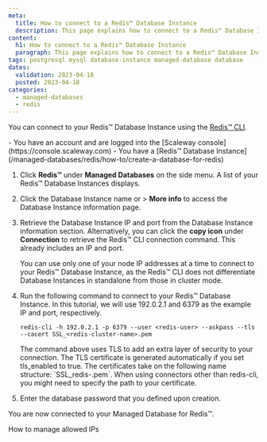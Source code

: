 ```yaml
---
meta:
  title: How to connect to a Redis™ Database Instance
  description: This page explains how to connect to a Redis™ Database Instance using the Redis™ client
content:
  h1: How to connect to a Redis™ Database Instance
  paragraph: This page explains how to connect to a Redis™ Database Instance using the Redis™ client
tags: postgresql mysql database-instance managed-database database
dates:
  validation: 2023-04-18
  posted: 2023-04-18
categories:
  - managed-databases
  - redis
---
```


You can connect to your Redis™ Database Instance using the [Redis™ CLI](https://redis.io/docs/ui/cli/).

<Macro id="iam-requirements" />

<Message type="requirement">
  - You have an account and are logged into the [Scaleway console](https://console.scaleway.com)
  - You have a [Redis™ Database Instance](/managed-databases/redis/how-to/create-a-database-for-redis)
</Message>

1. Click **Redis™** under **Managed Databases** on the side menu. A list of your Redis™ Database Instances displays.
2. Click the Database Instance name or <Icon name="more" /> > **More info** to access the Database Instance information page.
3. Retrieve the Database Instance IP and port from the Database Instance information section.
    <Message type="note">
    Alternatively, you can click the **copy icon** under **Connection** to retrieve the Redis™ CLI connection command. This already includes an IP and port.
    </Message>

    <Message type="important">
    You can use only one of your node IP addresses at a time to connect to your Redis™ Database Instance, as the Redis™ CLI does not differentiate Database Instances in standalone from those in cluster mode.
    </Message>
4. Run the following command to connect to your Redis™ Database Instance.
    <Message type="note">
    In this tutorial, we will use 192.0.2.1 and 6379 as the example IP and port, respectively.
    </Message>

    ```
    redis-cli -h 192.0.2.1 -p 6379 --user <redis-user> --askpass --tls --cacert SSL_<redis-cluster-name>.pem
    ```

    <Message type="note">
    The command above uses TLS to add an extra layer of security to your connection. The TLS certificate is generated automatically if you set tls_enabled to true. The certificates take on the following name structure: `SSL_redis-<name-of-your-redis-database-instance>.pem`. When using connectors other than redis-cli, you might need to specify the path to your certificate.
    </Message>
5. Enter the database password that you defined upon creation.

You are now connected to your Managed Database for Redis™.


<Navigation title="See Also">

  <NextButton to="/managed-databases/redis/how-to/manage-allowed-ip-addresses-redis">How to manage allowed IPs</NextButton>
</Navigation>